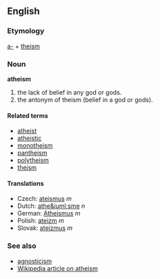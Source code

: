 ==English==
===Etymology===
[[a-]] + [[theism]]

===Noun===
'''atheism'''

#the lack of belief in any god or gods.
#the antonym of theism (belief in a god or gods).

====Related terms====
*[[atheist]]
*[[atheistic]]
*[[monotheism]]
*[[pantheism]]
*[[polytheism]]
*[[theism]]

==== Translations ====
*Czech: [[ateismus]] ''m''
*Dutch: [[athe&iuml;sme]] ''n''
*German: [[Atheismus]] ''m''
*Polish: [[ateizm]] ''m''
*Slovak: [[ateizmus]] ''m''

===See also===
*[[agnosticism]]
*[[w:atheism|Wikipedia article on atheism]]